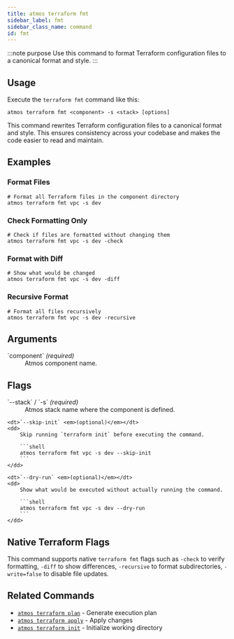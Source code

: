 ```yaml
---
title: atmos terraform fmt
sidebar_label: fmt
sidebar_class_name: command
id: fmt
---
```


:::note purpose
Use this command to format Terraform configuration files to a canonical format and style.
:::

<Screengrab title="atmos terraform fmt --help" slug="atmos-terraform-fmt--help" />

## Usage

Execute the `terraform fmt` command like this:

```shell
atmos terraform fmt <component> -s <stack> [options]
```

This command rewrites Terraform configuration files to a canonical format and style. This ensures consistency across your codebase and makes the code easier to read and maintain.

## Examples

### Format Files

```shell
# Format all Terraform files in the component directory
atmos terraform fmt vpc -s dev
```

### Check Formatting Only

```shell
# Check if files are formatted without changing them
atmos terraform fmt vpc -s dev -check
```

### Format with Diff

```shell
# Show what would be changed
atmos terraform fmt vpc -s dev -diff
```

### Recursive Format

```shell
# Format all files recursively
atmos terraform fmt vpc -s dev -recursive
```

## Arguments

<dl>
    <dt>`component` <em>(required)</em></dt>
    <dd>
        Atmos component name.
    </dd>
</dl>

## Flags

<dl>
    <dt>`--stack` / `-s` <em>(required)</em></dt>
    <dd>
        Atmos stack name where the component is defined.
    </dd>

    <dt>`--skip-init` <em>(optional)</em></dt>
    <dd>
        Skip running `terraform init` before executing the command.

        ```shell
        atmos terraform fmt vpc -s dev --skip-init
        ```
    </dd>

    <dt>`--dry-run` <em>(optional)</em></dt>
    <dd>
        Show what would be executed without actually running the command.

        ```shell
        atmos terraform fmt vpc -s dev --dry-run
        ```
    </dd>
</dl>

## Native Terraform Flags

This command supports native `terraform fmt` flags such as `-check` to verify formatting, `-diff` to show differences, `-recursive` to format subdirectories, `-write=false` to disable file updates.

## Related Commands

- [`atmos terraform plan`](/cli/commands/terraform/plan) - Generate execution plan
- [`atmos terraform apply`](/cli/commands/terraform/apply) - Apply changes
- [`atmos terraform init`](/cli/commands/terraform/init) - Initialize working directory
